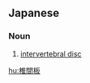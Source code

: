 ==Japanese==
{{ja-kanjitab|つい|かん|ばん|yomi=on}}

===Noun===
{{ja-noun|ついかんばん}}

# [[intervertebral disc]]

[[hu:椎間板]]